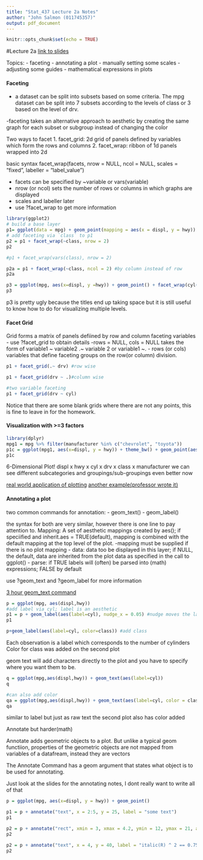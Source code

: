 ```yaml
---
title: "Stat_437 Lecture 2a Notes"
author: "John Salmon (011745357)"
output: pdf_document
---
```


```r
knitr::opts_chunk$set(echo = TRUE)
```

#Lecture 2a
[link to slides](https://archive.math.wsu.edu/faculty/xchen/stat437/LectureNotes2a.html)

Topics:
- faceting
- annotating a plot
- manually setting some scales
- adjusting some guides
- mathematical expressions in plots

#### Faceting

- a dataset can be split into subsets based on some criteria. The mpg dataset can be split into 7 subsets according to the levels of class or 3 based on the level of drv.

-faceting takes an alternative approach to aesthetic by creating the same graph for each subset or subgroup instead of changing the color

Two ways to facet
1. facet_grid: 2d grid of panels defined by variables which form the rows and columns
2. facet_wrap: ribbon of 1d panels wrapped into 2d

basic syntax facet_wrap(facets, nrow = NULL, ncol = NULL, scales = "fixed", labeller = "label_value")

- facets can be specified by ~variable or vars(variable)
- nrow (or ncol) sets the number of rows or columns in which graphs are displayed
- scales and labeller later
- use ?facet_wrap to get more information

```r
library(ggplot2)
# build a base layer
p1= ggplot(data = mpg) + geom_point(mapping = aes(x = displ, y = hwy))
# add faceting via `class` to p1
p2 = p1 + facet_wrap(~class, nrow = 2)
p2

#p1 + facet_wrap(vars(class), nrow = 2)

p2a = p1 + facet_wrap(~class, ncol = 2) #by column instead of row
p2a

p3 = ggplot(mpg, aes(x=displ, y =hwy)) + geom_point() + facet_wrap(cyl~drv)
p3
```
p3 is pretty ugly because the titles end up taking space but it is still useful to know how to do for visualizing multiple levels.

#### Facet Grid
Grid forms a matrix of panels defiined by row and column faceting variables 
- use ?facet_grid to obtain details
-rows = NULL, cols = NULL takes the form of variable1 ~ variable2 .~ variable 2 or variable1 ~.
- rows (or cols) variables that define faceting groups on the row(or column) division.

```r
p1 + facet_grid(.~ drv) #row wise

p1 + facet_grid(drv ~ .)#column wise

#two variable faceting
p1 + facet_grid(drv ~ cyl)
```
Notice that there are some blank grids where there are not any points, this is fine to leave in for the homework.

#### Visualization with >=3 factors
```r
library(dplyr)
mpg1 = mpg %>% filter(manufacturer %in% c("chevrolet", "toyota"))
p1c = ggplot(mpg1, aes(x=displ, y = hwy)) + theme_bw() + geom_point(aes(color=class, shape = manufacturer)) + facet_grid(drv~cyl)
p1c
```
6-Dimensional Plot! displ x hwy x cyl x drv x class x manufacturer
we can see different subcategories and groupings/sub-groupings even better now

[real world application of plotting](https://academic.oup.com/bioinformatics/article/30/23/3424/207085)
[another example(professor wrote it)](https://onlinelibrary.wiley.com/doi/epdf/10.1002/bimj.201900216)

#### Annotating a plot

two common commands for annotation:
- geom_text()
- geom_label()

the syntax for both are very similar, however there is one line to pay attention to.
Mapping: A set of aesthetic mappings created by aes(); if speciified and inherit.aes = TRUE(default), mapping is combined with the default mapping at the top level of the plot.
-mapping must be supplied if there is no plot mapping
- data: data too be displayed in this layer; if NULL, the default, data are inherited from the plot data as specified in the call to ggplot()
- parse: if TRUE labels will (often) be parsed into (math) expressions; FALSE by default

use ?geom_text and ?geom_label for more information

[3 hour geom_text command](https://arxiv.org/pdf/1510.03497)

```r

p = ggplot(mpg, aes(displ,hwy))
#add label via cyl; label is an aesthetic
p1 = p + geom_label(aes(label=cyl), nudge_x = 0.05) #nudge moves the label in the x direction
p1

p+geom_label(aes(label=cyl, color=class)) #add class
```
Each observation is a label which corresponds to the number of cylinders
Color for class was added on the second plot

geom text will add characters directly to the plot and you have to specify where you want them to be.
```r
q = ggplot(mpg,aes(displ,hwy)) + geom_text(aes(label=cyl))
q

#can also add color
qa = ggplot(mpg,aes(displ,hwy)) + geom_text(aes(label=cyl, color = class))
qa
```
similar to label but just as raw text
the second plot also has color added

Annotate but harder(math)

Annotate adds geometric objects to a plot. But unlike a typical geom functiion, properties of the geometric objects are not mapped from variables of a datafream, instead they are vectors

The Annotate Command has a geom argument that states what object is to be used for annotating.

Just look at the slides for the annotating notes, I dont really want to write all of that

```r
p = ggplot(mpg, aes(x=displ, y = hwy)) + geom_point()

p1 = p + annotate("text", x = 2:5, y = 25, label = "some text")
p1

p2 = p + annotate("rect", xmin = 3, xmax = 4.2, ymin = 12, ymax = 21, alpha = .2)
p2
```
```r
p2 = p + annotate("text", x = 4, y = 40, label = "italic(R) ^ 2 == 0.75", parse = TRUE) #convert to mathematical symbols
p2
```
